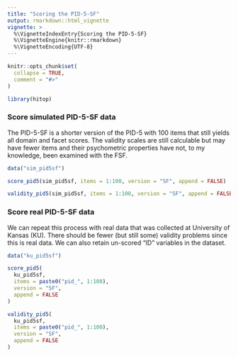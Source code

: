 ```yaml
---
title: "Scoring the PID-5-SF"
output: rmarkdown::html_vignette
vignette: >
  %\VignetteIndexEntry{Scoring the PID-5-SF}
  %\VignetteEngine{knitr::rmarkdown}
  %\VignetteEncoding{UTF-8}
---
```


```r
knitr::opts_chunk$set(
  collapse = TRUE,
  comment = "#>"
)
```

```r
library(hitop)
```

### Score simulated PID-5-SF data

The PID-5-SF is a shorter version of the PID-5 with 100 items that still yields all domain and facet scores. The validity scales are still calculable but may have fewer items and their psychometric properties have not, to my knowledge, been examined with the FSF.

```r
data("sim_pid5sf")

score_pid5(sim_pid5sf, items = 1:100, version = "SF", append = FALSE)

validity_pid5(sim_pid5sf, items = 1:100, version = "SF", append = FALSE)
```

### Score real PID-5-SF data

We can repeat this process with real data that was collected at University of Kansas (KU). There should be fewer (but still some) validity problems since this is real data. We can also retain un-scored "ID" variables in the dataset.

```r
data("ku_pid5sf")

score_pid5(
  ku_pid5sf,
  items = paste0("pid_", 1:100),
  version = "SF",
  append = FALSE
)

validity_pid5(
  ku_pid5sf,
  items = paste0("pid_", 1:100),
  version = "SF",
  append = FALSE
)
```

